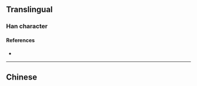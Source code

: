 {{character info/new}}
==Translingual==

===Han character===
{{Han char|rn=85|rad=水|as=24|sn=27|four=37186|canj=EYJC|ids=⿰氵贛}}

====References====
* {{Han ref|kx=0664.280|dkj=18842|dj=1073.140|hdz=31799.060|uh=7068|ud=28776|bh=F9A2|bd=63906}}

----

==Chinese==
{{zh-see|贛|v}}